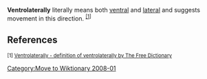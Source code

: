 [[Category:Move to Wiktionary 2008-01]]
'''Ventrolaterally''' literally means both [[ventral]] and [[lateral]] and suggests movement in this direction. <sup>[[Ventrolaterally#References|[1]]]</sup>

==References==
<sup>[1] [http://www.thefreedictionary.com/ventrolaterally Ventrolaterally - definition of ventrolaterally by The Free Dictionary]</sup>